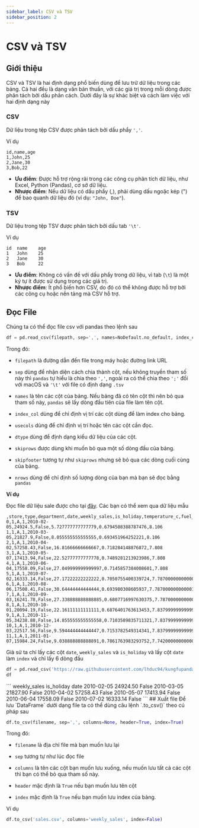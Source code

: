 ```yaml
---
sidebar_label: CSV và TSV
sidebar_position: 2
---
```

# CSV và TSV

## Giới thiệu
CSV và TSV là hai định dạng phổ biến dùng để lưu trữ dữ liệu trong các bảng. 
Cả hai đều là dạng văn bản thuần, với các giá trị trong mỗi dòng được phân tách bởi dấu phân cách. 
Dưới đây là sự khác biệt và cách làm việc với hai định dạng này

### CSV

Dữ liệu trong tệp CSV được phân tách bởi dấu phẩy `','`.

Ví dụ
```
id,name,age
1,John,25
2,Jane,30
3,Bob,22
```

- **Ưu điểm**: Được hỗ trợ rộng rãi trong các công cụ phân tích dữ liệu, như Excel, Python (Pandas), cơ sở dữ liệu.
- **Nhược điểm**: Nếu dữ liệu có dấu phẩy (,), phải dùng dấu ngoặc kép (") để bao quanh dữ liệu đó (ví dụ: `"John, Doe"`).

### TSV

Dữ liệu trong tệp TSV được phân tách bởi dấu tab `'\t'`.

Ví dụ
```
id	name	age
1	John	25
2	Jane	30
3	Bob     22
```
- **Ưu điểm**: Không có vấn đề với dấu phẩy trong dữ liệu, vì tab (`\t`) là một ký tự ít được sử dụng trong các giá trị.
- **Nhược điểm**: Ít phổ biến hơn CSV, do đó có thể không được hỗ trợ bởi các công cụ hoặc nền tảng mà CSV hỗ trợ.

## Đọc File
Chúng ta có thể đọc file csv với pandas theo lệnh sau

```python
df = pd.read_csv(filepath, sep=',', names=NoDefault.no_default, index_col=None, usecols=None, dtype=None, skiprows=None, skipfooter=0, nrows=None)
```

Trong đó:

- `filepath` là đường dẫn đến file trong máy hoặc đường link URL

- `sep` dùng để nhận diện cách chia thành cột, nếu không truyền tham số này thì `pandas` tự hiểu là chia theo `','`, ngoài ra có thể chia theo `';'` đối với macOS và `'\t'` với file có định dạng `.tsv`

- `names` là tên các cột của bảng. Nếu bảng đã có tên cột thì nên bỏ qua tham số này, `pandas` sẽ lấy dòng đầu tiên của file làm tên cột.

- `index_col` dùng để chỉ định vị trí các cột dùng để làm index cho bảng.

- `usecols` dùng để chỉ định vị trí hoặc tên các cột cần đọc.

- `dtype` dùng để định dạng kiểu dữ liệu của các cột.

- `skiprows` được dùng khi muốn bỏ qua một số dòng đầu của bảng.

- `skipfooter` tương tự như `skiprows` nhưng sẽ bỏ qua các dòng cuối cùng của bảng. 

- `nrows` dùng để chỉ định số lượng dòng của bạn mà bạn sẽ đọc bằng `pandas`

**Ví dụ** 

Đọc file dữ liệu sale được cho tại [đây](https://raw.githubusercontent.com/lhduc94/kungfupandas/master/data/sales_subset.csv). 
Các bạn có thể xem qua dữ liệu mẫu 
```
,store,type,department,date,weekly_sales,is_holiday,temperature_c,fuel_price_usd_per_l,unemployment
0,1,A,1,2010-02-05,24924.5,False,5.727777777777779,0.6794508388787476,8.106
1,1,A,1,2010-03-05,21827.9,False,8.055555555555555,0.693451964252221,8.106
2,1,A,1,2010-04-02,57258.43,False,16.81666666666667,0.718284148876872,7.808
3,1,A,1,2010-05-07,17413.94,False,22.52777777777778,0.7489281213923986,7.808
4,1,A,1,2010-06-04,17558.09,False,27.049999999999997,0.7145857384008601,7.808
5,1,A,1,2010-07-02,16333.14,False,27.17222222222222,0.7050755400339724,7.787000000000001
6,1,A,1,2010-08-06,17508.41,False,30.64444444444444,0.693980308605937,7.787000000000001
7,1,A,1,2010-09-03,16241.78,False,27.338888888888885,0.6807716997630375,7.787000000000001
8,1,A,1,2010-10-01,20094.19,False,22.16111111111111,0.6876401763613453,7.837999999999999
9,1,A,1,2010-11-05,34238.88,False,14.855555555555558,0.7103589835711321,7.837999999999999
10,1,A,1,2010-12-03,22517.56,False,9.594444444444447,0.7153782549314341,7.837999999999999
11,1,A,1,2011-01-07,15984.24,False,9.038888888888891,0.7861763983293752,7.742000000000001
```

Giả sử ta chỉ lấy các cột `date`, `weekly_sales` và `is_holiday` và lấy cột `date` làm `index` và chỉ lấy 6 dòng đầu
```python
df = pd.read_csv('https://raw.githubusercontent.com/lhduc94/kungfupandas/master/data/sales_subset.csv', index_col=['date'], usecols=['date','weekly_sales','is_holiday'], nrows=6)
df
```

<pythonoutput>
```
            weekly_sales  is_holiday
date                                
2010-02-05      24924.50       False
2010-03-05      21827.90       False
2010-04-02      57258.43       False
2010-05-07      17413.94       False
2010-06-04      17558.09       False
2010-07-02      16333.14       False
```
</pythonoutput>
## Xuất file
Để lưu `DataFrame` dưới dạng file ta có thể dùng câu lệnh `.to_csv()` theo cú pháp sau

```python
df.to_csv(filename, sep=',', columns=None, header=True, index=True)
```
Trong đó:

- `filename` là địa chỉ file mà bạn muốn lưu lại

- `sep` tương tự như lúc đọc file

- `columns` là tên các cột bạn muốn lưu xuống, nếu muốn lưu tất cả các cột thì 
bạn có thể bỏ qua tham số này.

- `header` mặc định là `True` nếu bạn muốn lưu tên cột

- `index` mặc định là `True` nếu bạn muốn lưu index của bảng.

Ví dụ

```python
df.to_csv('sales.csv', columns='weekly_sales', index=False)
```